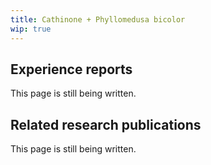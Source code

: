 ---
title: Cathinone + Phyllomedusa bicolor
wip: true
---

## Experience reports

This page is still being written.

## Related research publications

This page is still being written.

